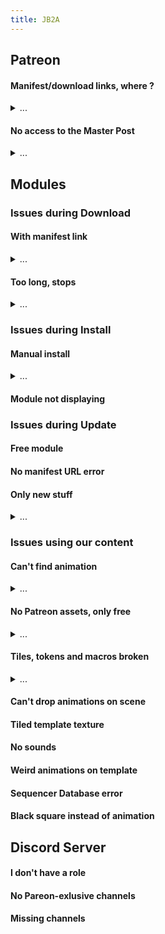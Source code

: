 ```yaml
---
title: JB2A
---
```



## Patreon


#### Manifest/download links, where ?

<details>

  <summary>...</summary>

    All the download links for our content are on the **Master Post** of our **Patreon page**.

    <Aside type="caution">
      You must have subscribed to one of our tiers to have access to the Master Post. A custom pledge does not give you access to our Patreon content. We recommend that you do not use a custom pledge.
    </Aside>    
    
    Alternatively, you can find the link to access it on this Wiki, on each of our public posts about our releases on Patreon, and on each of our release announcements on our Discord server.

    <LinkButton href="https://discord.gg/gmd8MAPX4m" icon="patreon" variant="secondary">Master Post on Patreon</LinkButton>
    <LinkButton href="https://discord.gg/gmd8MAPX4m" icon="discord" variant="secondary">Join our Discord Server</LinkButton>

    <LinkCard title="About our Patreon" href="/jb2a-wiki/getting-started/our-patreon" />

</details>

#### No access to the Master Post

<details>

  <summary>...</summary>

    This usually means one of your payments has been declined, in which case, the best course of action is to wait for a few days, until Patreon tries to re-process the payment and your status can be cleared.

    <Aside type="caution">  
      Make sure you haven't signed for a custom pledge. A custom pledge does not give you access to our Patreon content. We recommend that you do not use this method.   
    </Aside>

    <LinkButton href="https://www.patreon.com/JB2A" icon="patreon" variant="secondary">JB2A Patreon Page</LinkButton>

</details>

## Modules


### Issues during Download
#### With manifest link

<details>

  <summary>...</summary>

    It’s possible we made a mistake but make sure you follow the steps in our installation guide first to make sure you’ve done it correctly.

    If your problem persists even after following all the steps in our installation guide, please contact us on our [Discord server](https://discord.gg/gmd8MAPX4m) on the `jb2a-troubleshooting` channel.

  <CardGrid>

    <LinkCard title="Install with manifest link" href="/jb2a-wiki/getting-started/guides#patreon-module" />
    <LinkCard title="Report your issue" href="/jb2a-wiki/troubleshooting/mci" />
    
  </CardGrid>

</details>  

#### Too long, stops

<details>

  <summary>...</summary>

  It’s possible your internet connection is either too slow, your router gets micro-disconnections or the server we use to share the files is far away from where you live. Whatever the case, the manifest link might not be the ideal solution for you.
  
  Try the alternative download link to install it manually on our [Master Post](https://www.patreon.com/posts/jb2a-master-post-56246490). If it still takes too long, you might want to try a download manager like [Persepolis](https://persepolisdm.github.io/).
  
  <CardGrid>

    <LinkCard title="Manual Install Instruction" href="/jb2a-wiki/getting-started/guides#manual-install" />
    <LinkCard title="Report your issue" href="/jb2a-wiki/troubleshooting/mci" />

  </CardGrid>

</details> 

### Issues during Install
#### Manual install

<details>

  <summary>...</summary>

  Make sure you follow the steps in our installation guide first to make sure you’ve done it correctly.

  If your problem persists even after following all the steps in our installation guide, please contact us on our [Discord server](https://discord.gg/gmd8MAPX4m) on the `jb2a-troubleshooting` channel.

  <CardGrid>

    <LinkCard title="Manual Install Instruction" href="/jb2a-wiki/getting-started/guides#manual-install" />
    <LinkCard title="Report your issue" href="/jb2a-wiki/troubleshooting/mci" />
    
  </CardGrid>

</details>

#### Module not displaying

### Issues during Update
#### Free module
#### No manifest URL error
#### Only new stuff

<details>

  <summary>...</summary>

  Make sure you follow the steps in our installation guide first to make sure you’ve done it correctly.

  If your problem persists even after following all the steps in our installation guide, please contact us on our [Discord server](https://discord.gg/gmd8MAPX4m) on the `jb2a-troubleshooting` channel.

  <CardGrid>

    <LinkCard title="Only new stuff update" href="/jb2a-wiki/getting-started/guides#patreon-module-1" />
    <LinkCard title="Report your issue" href="/jb2a-wiki/troubleshooting/mci" />
    
  </CardGrid>

</details>

### Issues using our content
#### Can't find animation

<details>

  <summary>...</summary>

  If your problem persists even after following all the steps in our installation guide, please contact us on our [Discord server](https://discord.gg/gmd8MAPX4m) on the `jb2a-troubleshooting` channel.

  <CardGrid>

    <LinkCard title="Assets Location" href="/jb2a-wiki/getting-started/guides#assets-location" />
    <LinkCard title="Report your issue" href="/jb2a-wiki/troubleshooting/mci" />
    
  </CardGrid>

</details>

#### No Patreon assets, only free

<details>

  <summary>...</summary>

  Uninstall the free module, you don’t need it anymore. Once you have the Patreon module **installed** and **activated** in your world, all your setup using the database paths will be flawlessly transferred over. 
  
  Any tile or token you have setup using file paths may break though. If you don’t have many, you can fix them yourself manually or we can provide a macro in our [Discord server](https://discord.gg/gmd8MAPX4m) to fix all of them with a batch macro.

  ```txt title="File path example" "JB2A_DnD5e" "jb2a_patreon"
  ### Free module
  modules/JB2A_DnD5e/Library/Generic/Creature/Bite_01_Regular_Red_400x400.webm
  ### Patreon module
  modules/jb2a_patreon/Library/Generic/Creature/Bite_01_Regular_Red_400x400.webm
  ```

  ```txt title="Data path example"
  ### For both modules
  jb2a.bite.400px.red
  ```

  <CardGrid>

    <LinkCard title="Install Instruction" href="/jb2a-wiki/getting-started/guides#patreon-module" />
    <LinkCard title="Report your issue" href="/jb2a-wiki/troubleshooting/mci" />
    
  </CardGrid>

</details>

#### Tiles, tokens and macros broken

<details>

  <summary>...</summary>

  You should use Sequencer database paths for macros whenever possible, as it would work for both the free and the patreon module. 
  
  We can provide a batch macro in our [Discord server](https://discord.gg/gmd8MAPX4m) to fix tokens, tiles and macros if you need however.

  ```txt title="File path example" "JB2A_DnD5e" "jb2a_patreon"
  ### Free module
  modules/JB2A_DnD5e/Library/Generic/Creature/Bite_01_Regular_Red_400x400.webm
  ### Patreon module
  modules/jb2a_patreon/Library/Generic/Creature/Bite_01_Regular_Red_400x400.webm
  ```

  ```txt title="Data path example"
  ### For both modules
  jb2a.bite.400px.red
  ```

  <CardGrid>

    <LinkCard title="Install Instruction" href="/jb2a-wiki/getting-started/guides#patreon-module" />
    <LinkCard title="Report your issue" href="/jb2a-wiki/troubleshooting/mci" />
    
  </CardGrid>

</details>

#### Can't drop animations on scene
#### Tiled template texture
#### No sounds
#### Weird animations on template
#### Sequencer Database error
#### Black square instead of animation


## Discord Server


#### I don't have a role
#### No Pareon-exlusive channels
#### Missing channels




















